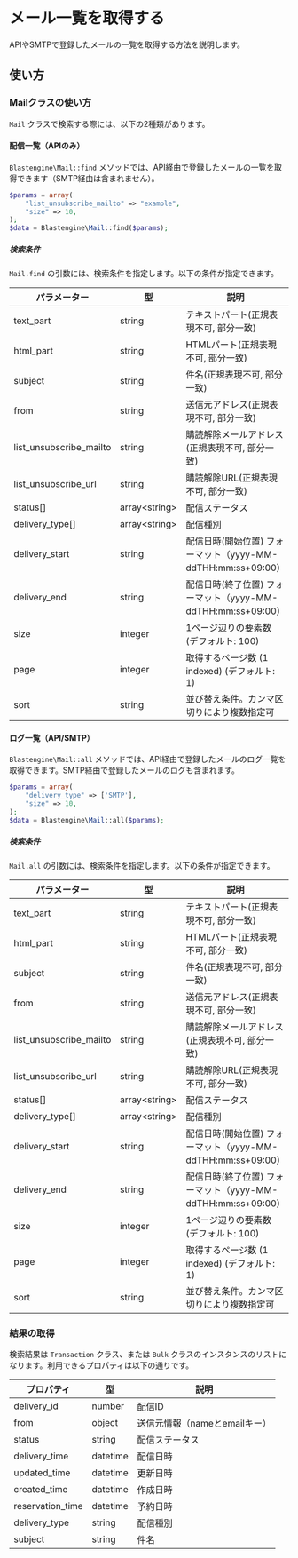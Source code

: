 
# メール一覧を取得する

APIやSMTPで登録したメールの一覧を取得する方法を説明します。

## 使い方

<Install />

<Import />

<Init />

### Mailクラスの使い方

`Mail` クラスで検索する際には、以下の2種類があります。

#### 配信一覧（APIのみ）

`Blastengine\Mail::find` メソッドでは、API経由で登録したメールの一覧を取得できます（SMTP経由は含まれません）。

```php
$params = array(
	"list_unsubscribe_mailto" => "example",
	"size" => 10,
);
$data = Blastengine\Mail::find($params);
```

##### 検索条件

`Mail.find` の引数には、検索条件を指定します。以下の条件が指定できます。

| パラメーター            | 型                  | 説明                                                         |
| ----------------------- | ------------------- | ------------------------------------------------------------ |
| text_part               | string              | テキストパート(正規表現不可, 部分一致)                       |
| html_part               | string              | HTMLパート(正規表現不可, 部分一致)                           |
| subject                 | string              | 件名(正規表現不可, 部分一致)                                 |
| from                    | string              | 送信元アドレス(正規表現不可, 部分一致)                       |
| list_unsubscribe_mailto | string              | 購読解除メールアドレス(正規表現不可, 部分一致)               |
| list_unsubscribe_url    | string              | 購読解除URL(正規表現不可, 部分一致)                          |
| status[]                | array&lt;string&gt; | 配信ステータス                                               |
| delivery_type[]         | array&lt;string&gt; | 配信種別                                                     |
| delivery_start          | string              | 配信日時(開始位置) フォーマット（yyyy-MM-ddTHH:mm:ss+09:00） |
| delivery_end            | string              | 配信日時(終了位置) フォーマット（yyyy-MM-ddTHH:mm:ss+09:00） |
| size                    | integer             | 1ページ辺りの要素数 (デフォルト: 100)                        |
| page                    | integer             | 取得するページ数 (1 indexed) (デフォルト: 1)                 |
| sort                    | string              | 並び替え条件。カンマ区切りにより複数指定可                   |

#### ログ一覧（API/SMTP）

`Blastengine\Mail::all` メソッドでは、API経由で登録したメールのログ一覧を取得できます。SMTP経由で登録したメールのログも含まれます。

```php
$params = array(
	"delivery_type" => ['SMTP'],
	"size" => 10,
);
$data = Blastengine\Mail::all($params);
```

##### 検索条件

`Mail.all` の引数には、検索条件を指定します。以下の条件が指定できます。

| パラメーター            | 型                  | 説明                                                         |
| ----------------------- | ------------------- | ------------------------------------------------------------ |
| text_part               | string              | テキストパート(正規表現不可, 部分一致)                       |
| html_part               | string              | HTMLパート(正規表現不可, 部分一致)                           |
| subject                 | string              | 件名(正規表現不可, 部分一致)                                 |
| from                    | string              | 送信元アドレス(正規表現不可, 部分一致)                       |
| list_unsubscribe_mailto | string              | 購読解除メールアドレス(正規表現不可, 部分一致)               |
| list_unsubscribe_url    | string              | 購読解除URL(正規表現不可, 部分一致)                          |
| status[]                | array&lt;string&gt; | 配信ステータス                                               |
| delivery_type[]         | array&lt;string&gt; | 配信種別                                                     |
| delivery_start          | string              | 配信日時(開始位置) フォーマット（yyyy-MM-ddTHH:mm:ss+09:00） |
| delivery_end            | string              | 配信日時(終了位置) フォーマット（yyyy-MM-ddTHH:mm:ss+09:00） |
| size                    | integer             | 1ページ辺りの要素数 (デフォルト: 100)                        |
| page                    | integer             | 取得するページ数 (1 indexed) (デフォルト: 1)                 |
| sort                    | string              | 並び替え条件。カンマ区切りにより複数指定可                   |

### 結果の取得

検索結果は `Transaction` クラス、または `Bulk` クラスのインスタンスのリストになります。利用できるプロパティは以下の通りです。

| プロパティ       | 型       | 説明                          |
| ---------------- | -------- | ----------------------------- |
| delivery_id      | number   | 配信ID                        |
| from             | object   | 送信元情報（nameとemailキー） |
| status           | string   | 配信ステータス                |
| delivery_time    | datetime | 配信日時                      |
| updated_time     | datetime | 更新日時                      |
| created_time     | datetime | 作成日時                      |
| reservation_time | datetime | 予約日時                      |
| delivery_type    | string   | 配信種別                      |
| subject          | string   | 件名                          |
